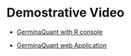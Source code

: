 # Demostrative Video

- [GerminaQuant with R console](https://drive.google.com/file/d/0B4Ou4jPpNgJbeHVoeG54dGo3bm8/view)

- [GerminaQuant web Application](https://drive.google.com/file/d/0B4Ou4jPpNgJbaVJMUFUwc2Z6QnM/view)